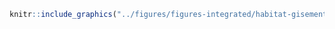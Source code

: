 <!-- #### Habitats - Gisements coquilliers {-} -->


<!-- -------------------------------------------------- -->

```r
knitr::include_graphics("../figures/figures-integrated/habitat-gisement_coquilliers.png")
```

<br>
